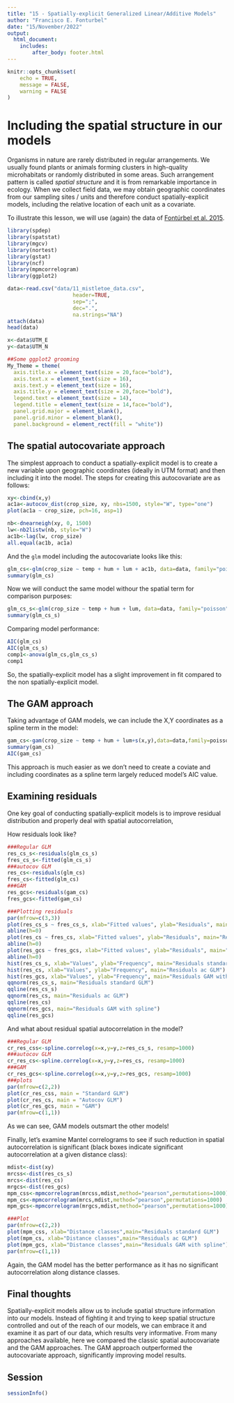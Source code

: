 ```yaml
---
title: "15 - Spatially-explicit Generalized Linear/Additive Models"
author: "Francisco E. Fonturbel"
date: "15/November/2022"
output: 
  html_document:
    includes:
        after_body: footer.html
---
```


```r
knitr::opts_chunk$set(
	echo = TRUE,
	message = FALSE,
	warning = FALSE
)
```

# Including the spatial structure in our models

Organisms in nature are rarely distributed in regular arrangements. We usually found plants or animals forming clusters in high-quality microhabitats or randomly distributed in some areas. Such arrangement pattern is called _spatial structure_ and it is from remarkable importance in ecology. When we collect field data, we may obtain geographic coordinates from our sampling sites / units and therefore conduct spatially-explicit models, including the relative location of each unit as a covariate.

To illustrate this lesson, we will use (again) the data of [Fontúrbel et al. 2015](https://besjournals.onlinelibrary.wiley.com/doi/full/10.1111/1365-2745.12443).

```r
library(spdep)
library(spatstat)
library(mgcv)
library(nortest)
library(gstat)
library(ncf)
library(mpmcorrelogram)
library(ggplot2)

data<-read.csv("data/11_mistletoe_data.csv", 
                     header=TRUE, 
                     sep=";",
                     dec=".",
                     na.strings="NA")
attach(data)
head(data)

x<-data$UTM_E
y<-data$UTM_N

##Some ggplot2 grooming
My_Theme = theme(
  axis.title.x = element_text(size = 20,face="bold"),
  axis.text.x = element_text(size = 16),
  axis.text.y = element_text(size = 16),
  axis.title.y = element_text(size = 20,face="bold"),
  legend.text = element_text(size = 14),
  legend.title = element_text(size = 14,face="bold"),
  panel.grid.major = element_blank(),
  panel.grid.minor = element_blank(),
  panel.background = element_rect(fill = "white"))
```


## The spatial autocovariate approach

The simplest approach to conduct a spatially-explicit model is to create a new variable upon geographic coordinates (ideally in UTM format) and then including it into the model. The steps for creating this autocovariate are as follows:

```r
xy<-cbind(x,y)
ac1a<-autocov_dist(crop_size, xy, nbs=1500, style="W", type="one")
plot(ac1a ~ crop_size, pch=16, asp=1)

nb<-dnearneigh(xy, 0, 1500)
lw<-nb2listw(nb, style="W")
ac1b<-lag(lw, crop_size)
all.equal(ac1b, ac1a)
```

And the `glm` model including the autocovariate looks like this:

```r
glm_cs<-glm(crop_size ~ temp + hum + lum + ac1b, data=data, family="poisson")
summary(glm_cs)
```

Now we will conduct the same model withour the spatial term for comparison purposes:

```r
glm_cs_s<-glm(crop_size ~ temp + hum + lum, data=data, family="poisson")
summary(glm_cs_s)
```

Comparing model performance:

```r
AIC(glm_cs)
AIC(glm_cs_s)
comp1<-anova(glm_cs,glm_cs_s)
comp1
```

So, the spatially-explicit model has a slight improvement in fit compared to the non spatially-explicit model.

## The GAM approach

Taking advantage of GAM models, we can include the X,Y coordinates as a spline term in the model:

```r
gam_cs<-gam(crop_size ~ temp + hum + lum+s(x,y),data=data,family=poisson)
summary(gam_cs)
AIC(gam_cs)
```

This approach is much easier as we don't need to create a coviate and including coordinates as a spline term largely reduced model's AIC value.

## Examining residuals

One key goal of conducting spatially-explicit models is to improve residual distribution and properly deal with spatial autocorrelation,

How residuals look like?

```r
###Regular GLM
res_cs_s<-residuals(glm_cs_s)
fres_cs_s<-fitted(glm_cs_s)
###autocov GLM
res_cs<-residuals(glm_cs)
fres_cs<-fitted(glm_cs)
###GAM
res_gcs<-residuals(gam_cs)
fres_gcs<-fitted(gam_cs)

###Plotting residuals
par(mfrow=c(3,3))
plot(res_cs_s ~ fres_cs_s, xlab="Fitted values", ylab="Residuals", main="Residuals standard GLM")
abline(h=0)
plot(res_cs ~ fres_cs, xlab="Fitted values", ylab="Residuals", main="Residuals autocov GLM")
abline(h=0)
plot(res_gcs ~ fres_gcs, xlab="Fitted values", ylab="Residuals", main="GAM with spline")
abline(h=0)
hist(res_cs_s, xlab="Values", ylab="Frequency", main="Residuals standard GLM")
hist(res_cs, xlab="Values", ylab="Frequency", main="Residuals ac GLM")
hist(res_gcs, xlab="Values", ylab="Frequency", main="Residuals GAM with spline")
qqnorm(res_cs_s, main="Residuals standard GLM")
qqline(res_cs_s)
qqnorm(res_cs, main="Residuals ac GLM")
qqline(res_cs)
qqnorm(res_gcs, main="Residuals GAM with spline")
qqline(res_gcs)
```

And what about residual spatial autocorrelation in the model?

```r
###Regular GLM
cr_res_css<-spline.correlog(x=x,y=y,z=res_cs_s, resamp=1000)
###autocov GLM
cr_res_cs<-spline.correlog(x=x,y=y,z=res_cs, resamp=1000)
###GAM
cr_res_gcs<-spline.correlog(x=x,y=y,z=res_gcs, resamp=1000)
###plots
par(mfrow=c(2,2))
plot(cr_res_css, main = "Standard GLM")
plot(cr_res_cs, main = "Autocov GLM")
plot(cr_res_gcs, main = "GAM")
par(mfrow=c(1,1))
```

As we can see, GAM models outsmart the other models!

Finally, let's examine Mantel correlograms to see if such reduction in spatial autocorrelation is significant (black boxes indicate significant autocorrelation at a given distance class):

```r
mdist<-dist(xy)
mrcss<-dist(res_cs_s)
mrcs<-dist(res_cs)
mrgcs<-dist(res_gcs)
mpm_css<-mpmcorrelogram(mrcss,mdist,method="pearson",permutations=1000)
mpm_cs<-mpmcorrelogram(mrcs,mdist,method="pearson",permutations=1000)
mpm_gcs<-mpmcorrelogram(mrgcs,mdist,method="pearson",permutations=1000)

###Plot
par(mfrow=c(2,2))
plot(mpm_css, xlab="Distance classes",main="Residuals standard GLM")
plot(mpm_cs, xlab="Distance classes",main="Residuals ac GLM")
plot(mpm_gcs, xlab="Distance classes",main="Residuals GAM with spline")
par(mfrow=c(1,1))
```

Again, the GAM model has the better performance as it has no significant autocorrelation along distance classes.

## Final thoughts

Spatially-explicit models allow us to include spatial structure information into our models. Instead of fighting it and trying to keep spatial structure controlled and out of the reach of our models, we can embrace it and examine it as part of our data, which results very informative. From many approaches available, here we compared the classic spatial autocovariate and the GAM approaches. The GAM approach outperformed the autocovariate approach, significantly improving model results.


## Session

```r
sessionInfo()
```